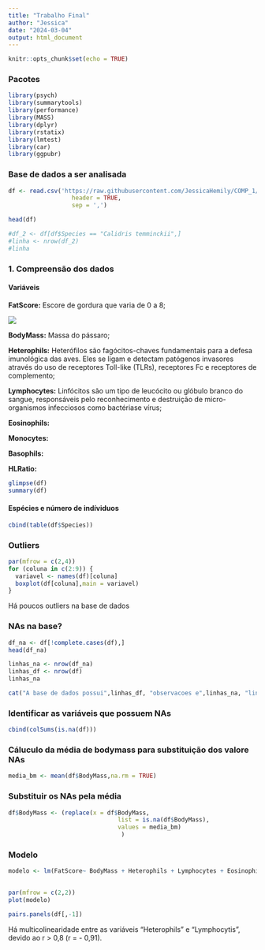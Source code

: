 ```yaml
---
title: "Trabalho Final"
author: "Jessica"
date: "2024-03-04"
output: html_document
---
```


```r
knitr::opts_chunk$set(echo = TRUE)
```

### Pacotes
```r
library(psych)
library(summarytools)
library(performance)
library(MASS)
library(dplyr)
library(rstatix)
library(lmtest)
library(car)
library(ggpubr)
```

### Base de dados a ser analisada
```r

df <- read.csv('https://raw.githubusercontent.com/JessicaHemily/COMP_1/main/LeukocyteProfiles.csv/LeukocyteProfiles.csv', 
				  header = TRUE,
				  sep = ',')

head(df)

#df_2 <- df[df$Species == "Calidris temminckii",]
#linha <- nrow(df_2)
#linha

```

### 1. Compreensão dos dados

#### Variáveis

**FatScore:** Escore de gordura que varia de 0 a 8;

![](Fat-score-stages-in-birds-fat-classes-0-to-8-fat-stippled-areas.png)

**BodyMass:** Massa do pássaro;

**Heterophils:** Heterófilos são fagócitos-chaves fundamentais para a defesa imunológica das aves. Eles se ligam e detectam patógenos invasores através do uso de receptores Toll-like (TLRs), receptores Fc e receptores de complemento;

**Lymphocytes:** Linfócitos são um tipo de leucócito ou glóbulo branco do sangue, responsáveis pelo reconhecimento e destruição de micro-organismos infecciosos como bactériase vírus;

**Eosinophils:** 

**Monocytes:**

**Basophils:**

**HLRatio:**

```r
glimpse(df)
summary(df)
```

#### Espécies e número de indíviduos
```r
cbind(table(df$Species))
```

### Outliers

```r
par(mfrow = c(2,4))
for (coluna in c(2:9)) {
  variavel <- names(df)[coluna]
  boxplot(df[coluna],main = variavel)
}
```

Há poucos outliers na base de dados

### NAs na base?

```r

df_na <- df[!complete.cases(df),]
head(df_na)   

```
```r
linhas_na <- nrow(df_na)
linhas_df <- nrow(df)
linhas_na

cat("A base de dados possui",linhas_df, "observacoes e",linhas_na, "linhas contendo ao menos um NA")
```
### Identificar as variáveis que possuem NAs

```r

cbind(colSums(is.na(df)))

```
### Cáluculo da média de bodymass para substituição dos valore NAs

```r

media_bm <- mean(df$BodyMass,na.rm = TRUE)

```

### Substituir os NAs pela média 
```r
df$BodyMass <- (replace(x = df$BodyMass,
                               list = is.na(df$BodyMass),
                               values = media_bm)
                                )

```

### Modelo

```r

modelo <- lm(FatScore~ BodyMass + Heterophils + Lymphocytes + Eosinophils + Monocytes + Basophils + HLRatio, data = df)
  
```

```r
par(mfrow = c(2,2))
plot(modelo)

```

```r
pairs.panels(df[,-1])

```
Há multicolinearidade entre as variáveis "Heterophils" e "Lymphocytis", devido ao r > 0,8 (r = - 0,91).




















































